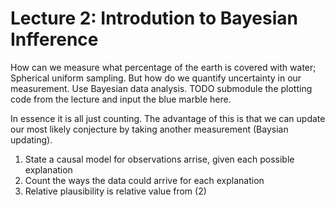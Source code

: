 # Lecture 2: Introdution to Bayesian Infference
How can we measure what percentage of the earth is covered with water; Spherical uniform sampling. But how do we quantify uncertainty in our measurement. Use Bayesian data analysis.
TODO submodule the plotting code from the lecture and input the blue marble here.

In essence it is all just counting. The advantage of this is that we can update our most likely conjecture by taking another measurement (Baysian updating).

 1. State a causal model for observations arrise, given each possible explanation
 2. Count the ways the data could arrive for each explanation
 3. Relative plausibility is relative value from (2)
